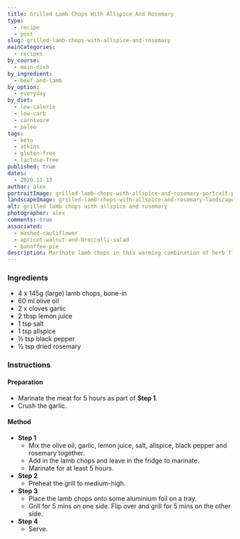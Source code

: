 ```yaml
---
title: Grilled Lamb Chops With Allspice And Rosemary
type:
  - recipe
  - post
slug: grilled-lamb-chops-with-allspice-and-rosemary
mainCategories: 
  - recipes
by_course:
  - main-dish
by_ingredient:
  - beef-and-lamb
by_option:
  - everyday
by_diet:
  - low-calorie
  - low-carb
  - carnivore
  - paleo
tags: 
  - keto
  - atkins
  - gluten-free
  - lactose-free
published: true
dates: 
  - 2020.11.13
author: alex
portraitImage: grilled-lamb-chops-with-allspice-and-rosemary-portrait.png
landscapeImage: grilled-lamb-chops-with-allspice-and-rosemary-landscape.png
alt: grilled lamb chops with allspice and rosemary
photographer: alex
comments: true
associated: 
  - mashed-cauliflower
  - apricot-walnut-and-broccolli-salad
  - banoffee-pie
description: Marinate lamb chops in this warming combination of herb flavours and grill it up for juicy, flavourful meat.
---
```


<Ingredients>

### Ingredients
    
  - 4 x 145g (large) lamb chops, bone-in
  - 60 ml olive oil
  - 2 x cloves garlic
  - 2 tbsp lemon juice
  - 1 tsp salt
  - 1 tsp allspice
  - ½ tsp black pepper
  - ½ tsp dried rosemary

</Ingredients>

<Instructions>

### Instructions

#### Preparation

  - Marinate the meat for 5 hours as part of **Step 1**.
  - Crush the garlic. 

#### Method

  - **Step 1**
    - Mix the olive oil, garlic, lemon juice, salt, allspice, black pepper and rosemary together.
    - Add in the lamb chops and leave in the fridge to marinate. 
    - Marinate for at least 5 hours.
  - **Step 2**
    - Preheat the grill to medium-high.
  - **Step 3**
    - Place the lamb chops onto some aluminium foil on a tray.
    - Grill for 5 mins on one side. Flip over and grill for 5 mins on the other side.
  - **Step 4**
    - Serve.

</Instructions>